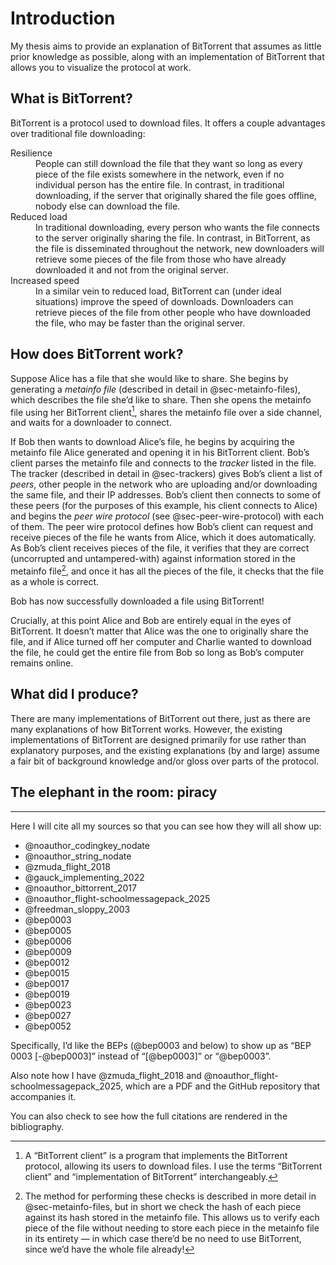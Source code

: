 # Introduction

My thesis aims to provide an explanation of BitTorrent that assumes as little prior knowledge as possible, along with an implementation of BitTorrent that allows you to visualize the protocol at work.

## What is BitTorrent?

BitTorrent is a protocol used to download files. It offers a couple advantages over traditional file downloading:

Resilience
:   People can still download the file that they want so long as every piece of the file exists somewhere in the network, even if no individual person has the entire file. In contrast, in traditional downloading, if the server that originally shared the file goes offline, nobody else can download the file.

Reduced load
:   In traditional downloading, every person who wants the file connects to the server originally sharing the file. In contrast, in BitTorrent, as the file is disseminated throughout the network, new downloaders will retrieve some pieces of the file from those who have already downloaded it and not from the original server.

Increased speed
:   In a similar vein to reduced load, BitTorrent can (under ideal situations) improve the speed of downloads. Downloaders can retrieve pieces of the file from other people who have downloaded the file, who may be faster than the original server.

## How does BitTorrent work?

Suppose Alice has a file that she would like to share. She begins by generating a *metainfo file* (described in detail in @sec-metainfo-files), which describes the file she'd like to share. Then she opens the metainfo file using her BitTorrent client[^client], shares the metainfo file over a side channel, and waits for a downloader to connect.

\todo{name the file?}

[^client]: A "BitTorrent client" is a program that implements the BitTorrent protocol, allowing its users to download files. I use the terms "BitTorrent client" and "implementation of BitTorrent" interchangeably.

If Bob then wants to download Alice's file, he begins by acquiring the metainfo file Alice generated and opening it in his BitTorrent client. Bob's client parses the metainfo file and connects to the *tracker* listed in the file. The tracker (described in detail in @sec-trackers) gives Bob's client a list of *peers*, other people in the network who are uploading and/or downloading the same file, and their IP addresses. Bob's client then connects to some of these peers (for the purposes of this example, his client connects to Alice) and begins the *peer wire protocol* (see @sec-peer-wire-protocol) with each of them. The peer wire protocol defines how Bob's client can request and receive pieces of the file he wants from Alice, which it does automatically. As Bob's client receives pieces of the file, it verifies that they are correct (uncorrupted and untampered-with) against information stored in the metainfo file[^verification], and once it has all the pieces of the file, it checks that the file as a whole is correct.

[^verification]: The method for performing these checks is described in more detail in @sec-metainfo-files, but in short we check the hash of each piece against its hash stored in the metainfo file. This allows us to verify each piece of the file without needing to store each piece in the metainfo file in its entirety --- in which case there'd be no need to use BitTorrent, since we'd have the whole file already!

Bob has now successfully downloaded a file using BitTorrent!

Crucially, at this point Alice and Bob are entirely equal in the eyes of BitTorrent. It doesn't matter that Alice was the one to originally share the file, and if Alice turned off her computer and Charlie wanted to download the file, he could get the entire file from Bob so long as Bob's computer remains online.

\todo{add diagrams}

## What did I produce?

There are many implementations of BitTorrent out there, just as there are many explanations of how BitTorrent works. However, the existing implementations of BitTorrent are designed primarily for use rather than explanatory purposes, and the existing explanations (by and large) assume a fair bit of background knowledge and/or gloss over parts of the protocol.

\todo{how is mine different?}

## The elephant in the room: piracy

\todo{I'm not totally sure that I want to talk about this, but I think that everyone's first impression of bittorrent is that it's only used for internet piracy and therefor is Bad. If I end up including this section, I'd talk about a) how bittorrent is useful for other things (archival work, evading censorship); and b) even if it weren't useful for other things, it's still interesting and worthwhile to investigate and implement}

***

Here I will cite all my sources so that you can see how they will all show up:

- @noauthor_codingkey_nodate
- @noauthor_string_nodate
- @zmuda_flight_2018
- @gauck_implementing_2022
- @noauthor_bittorrent_2017
- @noauthor_flight-schoolmessagepack_2025
- @freedman_sloppy_2003
- @bep0003
- @bep0005
- @bep0006
- @bep0009
- @bep0012
- @bep0015
- @bep0017
- @bep0019
- @bep0023
- @bep0027
- @bep0052

Specifically, I'd like the BEPs (@bep0003 and below) to show up as "BEP 0003 [-@bep0003]" instead of "[@bep0003]" or "@bep0003".

Also note how I have @zmuda_flight_2018 and @noauthor_flight-schoolmessagepack_2025, which are a PDF and the GitHub repository that accompanies it.

You can also check to see how the full citations are rendered in the bibliography.
